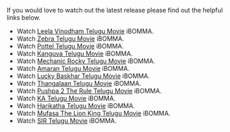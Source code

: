 If you would love to watch out the latest release please find out the helpful links below.

- Watch [Leela Vinodham Telugu Movie](https://www.abomma.com/leela-vinodham "Leela Vinodham Telugu movie") iBOMMA.
- Watch [Zebra Telugu Movie](https://www.abomma.com/zebra-telugu-movie "zebra telugu movie") iBOMMA.
- Watch [Pottel Telugu Movie](https://www.abomma.com/pottel "Pottel telugu movie") iBOMMA.
- Watch [Kanguva Telugu Movie](https://www.abomma.com/Kanguva "Kanguva telugu movie") iBOMMA.
- Watch [Mechanic Rocky Telugu Movie](https://www.abomma.com/Mechanic-Rocky "Mechanic Rocky telugu movie") iBOMMA.
- Watch [Amaran Telugu Movie](https://www.abomma.com/Amaran "Amaran telugu movie") iBOMMA.
- Watch [Lucky Baskhar Telugu Movie](https://www.abomma.com/Lucky-Baskhar "Lucky Baskhar telugu movie") iBOMMA.
- Watch [Thangalaan Telugu Movie](https://www.abomma.com/Thangalaan "Thangalaan telugu movie") iBOMMA.
- Watch [Pushpa 2 The Rule Telugu Movie](https://www.abomma.com/pushpa-2-the-rule "Pushpa 2 The Rule telugu movie") iBOMMA.
- Watch [KA Telugu Movie](https://www.abomma.com/KA "KA telugu movie") iBOMMA.
- Watch [Harikatha Telugu Movie](https://www.abomma.com/Harikatha "Harikatha telugu movie") iBOMMA.
- Watch [Mufasa The Lion King Telugu Movie](https://www.abomma.com/Mufasa-The-Lion-King "Mufasa The Lion King telugu movie") iBOMMA.
- Watch [SIR Telugu Movie](https://www.abomma.com/sir-telugu-movie "Sir telugu movie") iBOMMA.
